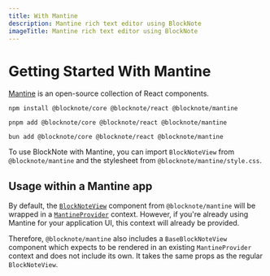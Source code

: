 ```yaml
---
title: With Mantine
description: Mantine rich text editor using BlockNote
imageTitle: Mantine rich text editor using BlockNote
---
```


# Getting Started With Mantine

[Mantine](https://mantine.dev/) is an open-source collection of React components.

```console tab="npm"
npm install @blocknote/core @blocknote/react @blocknote/mantine
```

```console tab="pnpm"
pnpm add @blocknote/core @blocknote/react @blocknote/mantine
```

```console tab="bun"
bun add @blocknote/core @blocknote/react @blocknote/mantine
```

To use BlockNote with Mantine, you can import `BlockNoteView` from `@blocknote/mantine` and the stylesheet from `@blocknote/mantine/style.css`.

<Example name="basic/minimal" />

## Usage within a Mantine app

By default, the [`BlockNoteView`](/docs/getting-started/editor-setup#render-the-editor) component from `@blocknote/mantine` will be wrapped in a [`MantineProvider`](https://mantine.dev/theming/mantine-provider/) context. However, if you're already using Mantine for your application UI, this context will already be provided.

Therefore, `@blocknote/mantine` also includes a `BaseBlockNoteView` component which expects to be rendered in an existing `MantineProvider` context and does not include its own. It takes the same props as the regular `BlockNoteView`.
